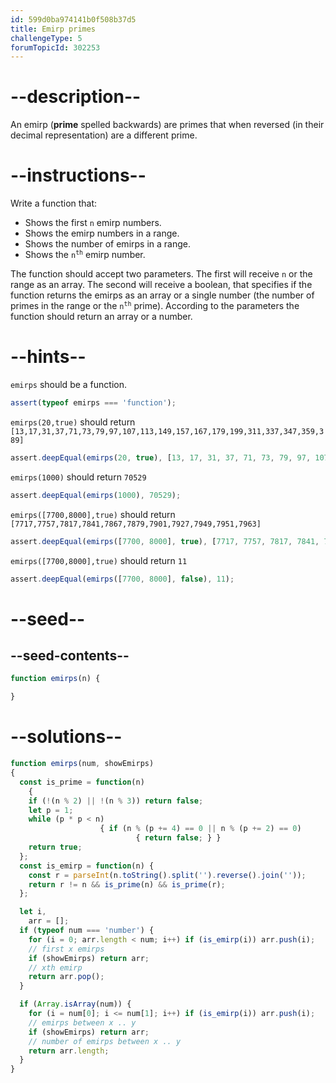 ```yaml
---
id: 599d0ba974141b0f508b37d5
title: Emirp primes
challengeType: 5
forumTopicId: 302253
---
```


# --description--

An emirp (**prime** spelled backwards) are primes that when reversed (in their decimal representation) are a different prime.

# --instructions--

Write a function that:

<ul>
  <li>Shows the first <code>n</code> emirp numbers.</li>
  <li>Shows the emirp numbers in a range.</li>
  <li>Shows the number of emirps in a range.</li>
  <li>Shows the <code>n<sup>th</sup></code> emirp number.</li>
</ul>

The function should accept two parameters. The first will receive `n` or the range as an array. The second will receive a boolean, that specifies if the function returns the emirps as an array or a single number (the number of primes in the range or the <code>n<sup>th</sup></code> prime). According to the parameters the function should return an array or a number.

# --hints--

`emirps` should be a function.

```js
assert(typeof emirps === 'function');
```

`emirps(20,true)` should return `[13,17,31,37,71,73,79,97,107,113,149,157,167,179,199,311,337,347,359,389]`

```js
assert.deepEqual(emirps(20, true), [13, 17, 31, 37, 71, 73, 79, 97, 107, 113, 149, 157, 167, 179, 199, 311, 337, 347, 359, 389]);
```

`emirps(1000)` should return `70529`

```js
assert.deepEqual(emirps(1000), 70529);
```

`emirps([7700,8000],true)` should return `[7717,7757,7817,7841,7867,7879,7901,7927,7949,7951,7963]`

```js
assert.deepEqual(emirps([7700, 8000], true), [7717, 7757, 7817, 7841, 7867, 7879, 7901, 7927, 7949, 7951, 7963]);
```

`emirps([7700,8000],true)` should return `11`

```js
assert.deepEqual(emirps([7700, 8000], false), 11);
```

# --seed--

## --seed-contents--

```js
function emirps(n) {

}
```

# --solutions--

```js
function emirps(num, showEmirps)
{
  const is_prime = function(n)
    {
    if (!(n % 2) || !(n % 3)) return false;
    let p = 1;
    while (p * p < n)
                    { if (n % (p += 4) == 0 || n % (p += 2) == 0)
                            { return false; } }
    return true;
  };
  const is_emirp = function(n) {
    const r = parseInt(n.toString().split('').reverse().join(''));
    return r != n && is_prime(n) && is_prime(r);
  };

  let i,
    arr = [];
  if (typeof num === 'number') {
    for (i = 0; arr.length < num; i++) if (is_emirp(i)) arr.push(i);
    // first x emirps
    if (showEmirps) return arr;
    // xth emirp
    return arr.pop();
  }

  if (Array.isArray(num)) {
    for (i = num[0]; i <= num[1]; i++) if (is_emirp(i)) arr.push(i);
    // emirps between x .. y
    if (showEmirps) return arr;
    // number of emirps between x .. y
    return arr.length;
  }
}
```

